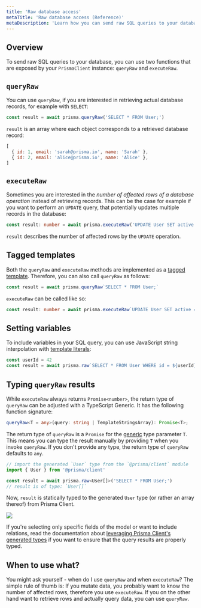 ```yaml
---
title: 'Raw database access'
metaTitle: 'Raw database access (Reference)'
metaDescription: 'Learn how you can send raw SQL queries to your database using the raw() method from the Prisma Client API.'
---
```


## Overview

To send raw SQL queries to your database, you can use two functions that are exposed by your `PrismaClient` instance:
`queryRaw` and `executeRaw`.

## `queryRaw`

You can use `queryRaw`, if you are interested in retrieving actual database records, for example with `SELECT`:


```ts
const result = await prisma.queryRaw('SELECT * FROM User;')
```

`result` is an array where each object corresponds to a retrieved database record:

```js
[
  { id: 1, email: 'sarah@prisma.io', name: 'Sarah' },
  { id: 2, email: 'alice@prisma.io', name: 'Alice' },
]
```

## `executeRaw`

Sometimes you are interested in the *number of affected rows of a database operation* instead of retrieving records.
This can be the case for example if you want to perform an `UPDATE` query, that potentially updates multiple records in the database:

```ts
const result: number = await prisma.executeRaw('UPDATE User SET active = $1 WHERE emailValidated = $2;', true, true)
```

`result` describes the number of affected rows by the `UPDATE` operation.

## Tagged templates

Both the `queryRaw` and `executeRaw` methods are implemented as a [tagged template](https://developer.mozilla.org/en-US/docs/Web/JavaScript/Reference/Template_literals#Tagged_templates). Therefore, you can also call `queryRaw` as follows:

```ts
const result = await prisma.queryRaw`SELECT * FROM User;`
```

`executeRaw` can be called like so:

```ts
const result: number = await prisma.executeRaw`UPDATE User SET active = ${true} WHERE emailValidated = ${true}`
```

## Setting variables

To include variables in your SQL query, you can use JavaScript string interpolation with [template literals](https://developer.mozilla.org/en-US/docs/Web/JavaScript/Reference/Template_literals):

```ts
const userId = 42
const result = await prisma.raw`SELECT * FROM User WHERE id = ${userId};`
```

## Typing `queryRaw` results

While `executeRaw` always returns `Promise<number>`, the return type of `queryRaw` can be adjusted with a TypeScript Generic.
It has the following function signature:

```ts
queryRaw<T = any>(query: string | TemplateStringsArray): Promise<T>;
```

The return type of `queryRaw` is a `Promise` for the [generic](https://www.typescriptlang.org/docs/handbook/generics.html) type parameter `T`. This means you can type the result manually by providing `T` when you invoke `queryRaw`. If you don't provide any type, the return type of `queryRaw` defaults to `any`.

```ts
// import the generated `User` type from the `@prisma/client` module
import { User } from '@prisma/client'

const result = await prisma.raw<User[]>('SELECT * FROM User;')
// result is of type: `User[]`
```

Now, `result` is statically typed to the generated `User` type (or rather an array thereof) from Prisma Client.

![](https://imgur.com/H2TCRc5.png)

If you're selecting only specific fields of the model or want to include relations, read the documentation about [leveraging Prisma Client's generated types](advanced-usage-of-generated-types) if you want to ensure that the query results are properly typed.

## When to use what?

You might ask yourself - when do I use `queryRaw` and when `executeRaw`?
The simple rule of thumb is: If you mutate data, you probably want to know the number of affected rows, therefore you use `executeRaw`.
If you on the other hand want to retrieve rows and actually query data, you can use `queryRaw`.
